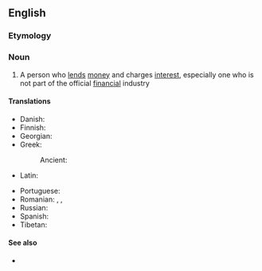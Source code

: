 ==English==

===Etymology===
{{compound|money|lender|lang=en}}

===Noun===
{{en-noun}}

# A person who [[lend]]s [[money]] and charges [[interest]], especially one who is not part of the official [[financial]] industry

====Translations====
{{trans-top|person who lends money}}
* Danish: {{t|da|pengeudlåner|c}}
* Finnish: {{t+|fi|rahanlainaaja}}
* Georgian: {{t|ka|მევახშე}}
* Greek: {{t+|el|τοκιστής|m}}
*: Ancient: {{t|grc|δανειστής|m}}
* Latin: {{t|la|faenerātor|m}}
{{trans-mid}}
* Portuguese: {{t+|pt|agiota|m|f}}
* Romanian: {{t+|ro|cămătar|m}}, {{t+|ro|uzurar|m}}, {{t|ro|uzurară|f}}
* Russian: {{t+|ru|ростовщи́к|m}}
* Spanish: {{t|es|prestamista|m|f}}
* Tibetan: {{t|bo|དངུལ་བུན་གཏོང་མཁན}}
{{trans-bottom}}

====See also====
* {{l|en|loan shark}}